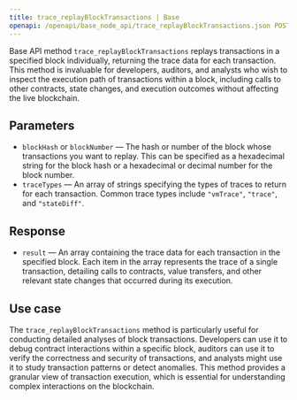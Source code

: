 ---
title: trace_replayBlockTransactions | Base
openapi: /openapi/base_node_api/trace_replayBlockTransactions.json POST /2fc1de7f08c0465f6a28e3c355e0cb14
---

Base API method `trace_replayBlockTransactions` replays transactions in a specified block individually, returning the trace data for each transaction. This method is invaluable for developers, auditors, and analysts who wish to inspect the execution path of transactions within a block, including calls to other contracts, state changes, and execution outcomes without affecting the live blockchain.

## Parameters

* `blockHash` or `blockNumber` — The hash or number of the block whose transactions you want to replay. This can be specified as a hexadecimal string for the block hash or a hexadecimal or decimal number for the block number.
* `traceTypes` — An array of strings specifying the types of traces to return for each transaction. Common trace types include `"vmTrace"`, `"trace"`, and `"stateDiff"`.

## Response

* `result` — An array containing the trace data for each transaction in the specified block. Each item in the array represents the trace of a single transaction, detailing calls to contracts, value transfers, and other relevant state changes that occurred during its execution.

## Use case

The `trace_replayBlockTransactions` method is particularly useful for conducting detailed analyses of block transactions. Developers can use it to debug contract interactions within a specific block, auditors can use it to verify the correctness and security of transactions, and analysts might use it to study transaction patterns or detect anomalies. This method provides a granular view of transaction execution, which is essential for understanding complex interactions on the blockchain.
